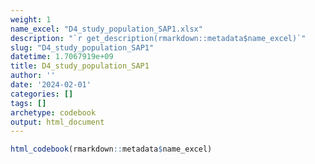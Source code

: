 ```yaml
---
weight: 1
name_excel: "D4_study_population_SAP1.xlsx"
description: "`r get_description(rmarkdown::metadata$name_excel)`"
slug: "D4_study_population_SAP1"
datetime: 1.7067919e+09
title: D4_study_population_SAP1
author: ''
date: '2024-02-01'
categories: []
tags: []
archetype: codebook
output: html_document
---
```


```r
html_codebook(rmarkdown::metadata$name_excel)
```
